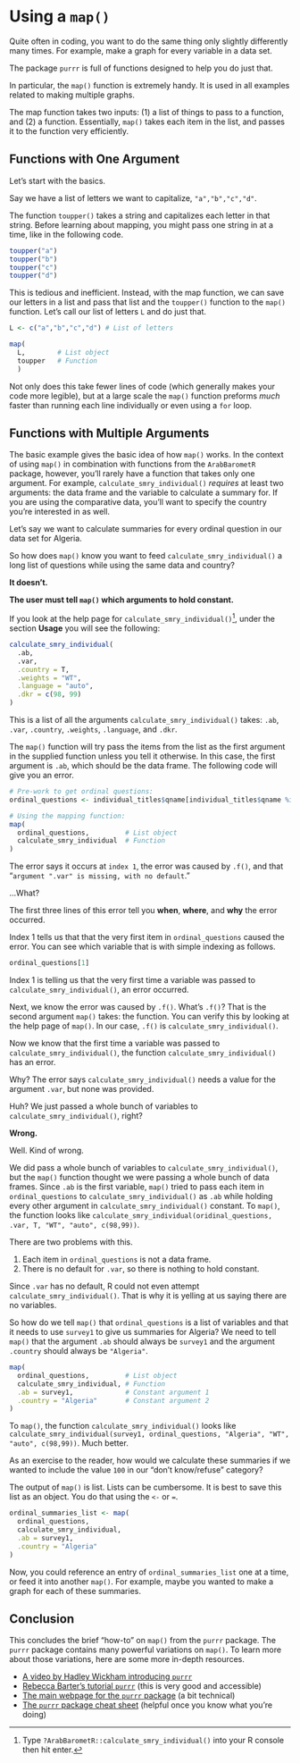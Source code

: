 # Using a `map()` {#using-map .unnumbered}

Quite often in coding, you want to do the same thing only slightly differently many times. For example, make a graph for every variable in a data set.

The package `purrr` is full of functions designed to help you do just that.

In particular, the `map()` function is extremely handy. It is used in all examples related to making multiple graphs.

The map function takes two inputs: (1) a list of things to pass to a function, and (2) a function. Essentially, `map()` takes each item in the list, and passes it to the function very efficiently. 

## Functions with One Argument {#map-basics -}

Let's start with the basics.

Say we have a list of letters we want to capitalize, `"a","b","c","d"`. 

The function `toupper()` takes a string and capitalizes each letter in that string. Before learning about mapping, you might pass one string in at a time, like in the following code.

```r

toupper("a")
toupper("b")
toupper("c")
toupper("d")

```

This is tedious and inefficient. Instead, with the map function, we can save our letters in a list and pass that list and the `toupper()` function to the `map()` function. Let's call our list of letters `L` and do just that.

```r

L <- c("a","b","c","d") # List of letters

map(
  L,        # List object
  toupper   # Function
  )

```

Not only does this take fewer lines of code (which generally makes your code more legible), but at a large scale the `map()` function preforms *much* faster than running each line individually or even using a `for` loop.

## Functions with Multiple Arguments {#advanced-map - }

The basic example gives the basic idea of how `map()` works. In the context of using `map()` in combination with functions from the `ArabBarometR` package, however, you'll rarely have a function that takes only one argument. For example, `calculate_smry_individual()` *requires* at least two arguments: the data frame and the variable to calculate a summary for. If you are using the comparative data, you'll want to specify the country you're interested in as well.

Let's say we want to calculate summaries for every ordinal question in our data set for Algeria.

So how does `map()` know you want to feed `calculate_smry_individual()` a long list of questions while using the same data and country?

**It doesn't.**

**The user must tell `map()` which arguments to hold constant.**

If you look at the help page for `calculate_smry_individual()`^[Type `?ArabBarometR::calculate_smry_individual()` into your R console then hit enter.], under the section **Usage** you will see the following:

```r

calculate_smry_individual(
  .ab,
  .var,
  .country = T,
  .weights = "WT",
  .language = "auto",
  .dkr = c(98, 99)
)

```

This is a list of all the arguments `calculate_smry_individual()` takes: `.ab`, `.var`, `.country`, `.weights`, `.language`, and `.dkr`. 

The `map()` function will try pass the items from the list as the first argument in the supplied function unless you tell it otherwise. In this case, the first argument is `.ab`, which should be the data frame. The following code will give you an error.

```r

# Pre-work to get ordinal questions:
ordinal_questions <- individual_titles$qname[individual_titles$qname %in% names(survey1) & individual_titles$type == "ordinal"]

# Using the mapping function:
map(
  ordinal_questions,         # List object
  calculate_smry_individual  # Function
)

```

The error says it occurs at `index 1`, the error was caused by `.f()`, and that "`argument ".var" is missing, with no default`." 

...What?

The first three lines of this error tell you **when**, **where**, and **why** the error occurred.

Index 1 tells us that that the very first item in `ordinal_questions` caused the error. You can see which variable that is with simple indexing as follows.

```r

ordinal_questions[1]

```

Index 1 is telling us that the very first time a variable was passed to `calculate_smry_individual()`, an error occurred. 

Next, we know the error was caused by `.f()`. What's `.f()`? That is the second argument `map()` takes: the function. You can verify this by looking at the help page of `map()`. In our case, `.f()` is `calculate_smry_individual()`.

Now we know that the first time a variable was passed to `calculate_smry_individual()`, the function `calculate_smry_individual()` has an error.

Why? The error says `calculate_smry_individual()` needs a value for the argument `.var`, but none was provided.

Huh? We just passed a whole bunch of variables to `calculate_smry_individual()`, right?

**Wrong.**

Well. Kind of wrong.

We did pass a whole bunch of variables to `calculate_smry_individual()`, but the `map()` function thought we were passing a whole bunch of data frames. Since `.ab` is the first variable, `map()` tried to pass each item in `ordinal_questions` to `calculate_smry_individual()` as `.ab` while holding every other argument in `calculate_smry_individual()` constant. To `map()`, the function looks like `calculate_smry_individual(oridinal_questions, .var, T, "WT", "auto", c(98,99))`.

There are two problems with this.

1. Each item in `ordinal_questions` is not a data frame.
2. There is no default for `.var`, so there is nothing to hold constant.

Since `.var` has no default, R could not even attempt `calculate_smry_individual()`. That is why it is yelling at us saying there are no variables.

So how do we tell `map()` that `ordinal_questions` is a list of variables and that it needs to use `survey1` to give us summaries for Algeria? We need to tell `map()` that the argument `.ab` should always be `survey1` and the argument `.country` should always be `"Algeria"`.

```r

map(
  ordinal_questions,         # List object
  calculate_smry_individual, # Function
  .ab = survey1,             # Constant argument 1
  .country = "Algeria"       # Constant argument 2
)

```

To `map()`, the function `calculate_smry_individual()` looks like `calculate_smry_individual(survey1, ordinal_questions, "Algeria", "WT", "auto", c(98,99))`. Much better.

As an exercise to the reader, how would we calculate these summaries if we wanted to include the value `100` in our "don't know/refuse" category?

The output of `map()` is list. Lists can be cumbersome. It is best to save this list as an object. You do that using the `<-` or `=`.

```r

ordinal_summaries_list <- map(
  ordinal_questions,         
  calculate_smry_individual, 
  .ab = survey1,             
  .country = "Algeria"       
)

```

Now, you could reference an entry of `ordinal_summaries_list` one at a time, or feed it into another `map()`. For example, maybe you wanted to make a graph for each of these summaries.

## Conclusion

This concludes the brief "how-to" on `map()` from the `purrr` package. The `purrr` package contains many powerful variations on `map()`. To learn more about those variations, here are some more in-depth resources.

  - [A video by Hadley Wickham introducing `purrr`](https://www.youtube.com/watch?v=EGAs7zuRutY)
  - [Rebecca Barter's tutorial `purrr`](https://rebeccabarter.com/blog/2019-08-19_purrr) (this is very good and accessible)
  - [The main webpage for the `purrr` package](https://purrr.tidyverse.org/) (a bit technical)
  - [The `purrr` package cheat sheet](https://evoldyn.gitlab.io/evomics-2018/ref-sheets/R_purrr.pdf) (helpful once you know what you're doing)